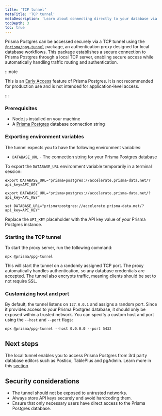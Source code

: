 ```yaml
---
title: 'TCP tunnel'
metaTitle: 'TCP tunnel'
metaDescription: 'Learn about connecting directly to your database via TCP tunnel'
tocDepth: 3
toc: true
---
```


Prisma Postgres can be accessed securely via a TCP tunnel using the [`@prisma/ppg-tunnel`](https://www.npmjs.com/package/@prisma/ppg-tunnel) package, an authentication proxy designed for local database workflows. This package establishes a secure connection to Prisma Postgres through a local TCP server, enabling secure access while automatically handling traffic routing and authentication.

:::note

This is an [Early Access](/platform/maturity-levels#early-access) feature of Prisma Postgres. It is not recommended for production use and is not intended for application-level access.

:::

### Prerequisites

- Node.js installed on your machine
- A [Prisma Postgres](/prisma-postgres) database connection string

### Exporting environment variables

The tunnel expects you to have the following environment variables:

- `DATABASE_URL` - The connection string for your Prisma Postgres database

To export the `DATABASE_URL` environment variable temporarily in a terminal session:

<TabbedContent code>

<TabItem value="macOS">

```terminal
export DATABASE_URL="prisma+postgres://accelerate.prisma-data.net/?api_key=API_KEY"
```

</TabItem>

<TabItem value="Linux">

```terminal
export DATABASE_URL="prisma+postgres://accelerate.prisma-data.net/?api_key=API_KEY"
```

</TabItem>

<TabItem value="Windows">

```terminal
set DATABASE_URL="prisma+postgres://accelerate.prisma-data.net/?api_key=API_KEY"
```

</TabItem>

</TabbedContent>

Replace the `API_KEY` placeholder with the API key value of your Prisma Postgres instance. 

### Starting the TCP tunnel

To start the proxy server, run the following command:

```terminal
npx @prisma/ppg-tunnel
```

This will start the tunnel on a randomly assigned TCP port. The proxy automatically handles authentication, so any database credentials are accepted. The tunnel also encrypts traffic, meaning clients should be set to not require SSL.

### Customizing host and port

By default, the tunnel listens on `127.0.0.1` and assigns a random port. Since it provides access to your Prisma Postgres database, it should only be exposed within a trusted network. You can specify a custom host and port using the `--host` and `--port` flags:

```terminal
npx @prisma/ppg-tunnel --host 0.0.0.0 --port 5432
```

## Next steps

The local tunnel enables you to access Prisma Postgres from 3rd party database editors such as Postico, TablePlus and pgAdmin. Learn more in this [section](/prisma-postgres/tooling#2-connect-to-prisma-postgres-using-tableplus).

## Security considerations

- The tunnel should not be exposed to untrusted networks.
- Always store API keys securely and avoid hardcoding them.
- Ensure that only necessary users have direct access to the Prisma Postgres database.


